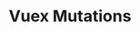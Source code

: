 ---
id: "vue_tf_hard_016"
questionType: "TRUE_FALSE"
title: "Vuex Mutations"
statement: "Vuex mutations must be synchronous."
difficulty: "HARD"
category: "Vue"
correctAnswer: true
explanation: "Mutations are synchronous; actions handle async operations."
---